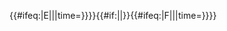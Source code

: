 {{#ifeq:{{{exclude}}}|E||{{NYCS time 2|E|icon=limitedrushpeak|text=two p.m. rush hour trips in the northbound direction only|time={{{time|}}}}}{{NYCS br|punct={{#if:{{{exclude|}}}||,}}|time={{{time|}}}}}}}{{#if:{{{exclude|}}}||&#8203;}}{{#ifeq:{{{exclude}}}|F||{{NYCS time 2|F|icon=alltimes|text=all times|dicon=rushpeak|dtext=two rush hour trains, peak direction|punct={{#ifeq:{{{exclude|}}}|E|and|,and}}|time={{{time|}}}}}}}
